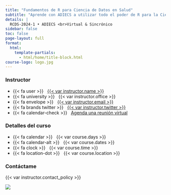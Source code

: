 ---
title: "Fundamentos de R para Ciencia de Datos en Salud"
subtitle: "Aprende con ADIECS a utilizar todo el poder de R para la Ciencia de Datos"
details: |
  RCDS-2024-1 • ADIECS <br>Virtual & Sincrónico
sidebar: false
toc: false
page-layout: full
format:
  html:
    template-partials:
      - html/home/title-block.html
course-logo: logo.jpg
---

::: {.home}

::: {.grid .course-details}

::: {.g-col-4}
### Instructor

- {{< fa user >}} &nbsp; [{{< var instructor.name >}}]({{< var instructor.url >}})
- {{< fa university >}} &nbsp; {{< var instructor.office >}}
- {{< fa envelope >}} &nbsp; [{{< var instructor.email >}}]({{< var instructor.email >}})
- {{< fa brands twitter >}} &nbsp; [{{< var instructor.twitter >}}](https://www.twitter.com/{{< var instructor.twitter >}})
- {{< fa calendar-check >}} &nbsp; [Agenda una reunión virtual]({{< var instructor.appointment_url >}})
:::

::: {.g-col-4}
### Detalles del curso

- {{< fa calendar >}} &nbsp; {{< var course.days >}}
- {{< fa calendar-alt >}} &nbsp; {{< var course.dates >}}
- {{< fa clock >}} &nbsp; {{< var course.time >}}
- {{< fa location-dot >}} &nbsp; {{< var course.location >}}
:::

::: {.g-col-4 .contact-policy}
### Contáctame

{{< var instructor.contact_policy >}}
:::

:::

![](files/img/flowchart_logo_sin_fondo.jpg)

:::
